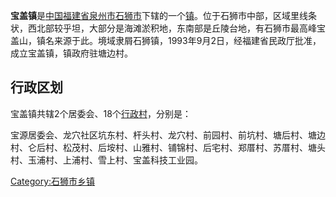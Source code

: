 {{中国乡级行政区
| 行政区全称 = 宝盖镇
| 景观照片文件名 =
| 景观照片描述 =
| 汉语拼音 =
| 通用拼音 =
| 注音符號 =
| 其它标音类型1 =
| 其它标音1 =
| 其它标音类型2 =
| 其它标音2 =
| 其它语言类型1 =
| 其它语言地名1 =
| 其它语言类型2 =
| 其它语言地名2 =
| 上级行政区 = [[福建省|福建省]][[泉州市|泉州市]][[石狮市|石狮市]]
| 行政区类别 = [[镇|镇]]
| 行政区划代码 =350581101
| 地理坐标 =
| 总面积 =
| 户籍人口 =
| 户籍人口年份 =
| 常住人口 =
| 常住人口年份 =
| 人口密度 =
| 行政区划 =
| 官方网站 =
| 政府驻地 =
| 邮政编码 =
| 毗邻行政区 =
| 位置图文件名 =
| 位置图描述 =
}}
'''宝盖镇'''是[[中华人民共和国|中国]][[福建省|福建省]][[泉州市|泉州市]][[石狮市|石狮市]]下辖的一个[[镇|镇]]。位于石狮市中部，区域里线条状，西北部较乎坦，大部分是海滩淤积地，东南部是丘陵台地，有石狮市最高峰宝盖山，镇名来源于此。境域隶屑石狮镇，1993年9月2日，经福建省民政厅批准，成立宝盖镇，镇政府驻塘边村。

== 行政区划 ==

宝盖镇共辖2个居委会、18个[[行政村|行政村]]，分别是：

宝源居委会、龙穴社区坑东村、杆头村、龙穴村、前园村、前坑村、塘后村、塘边村、仑后村、松茂村、后垵村、山雅村、铺锦村、后宅村、郑厝村、苏厝村、塘头村、玉浦村、上浦村、雪上村、宝盖科技工业园。

{{石狮市行政区划}}
{{福建行政区划小作品}}
[[Category:石狮市乡镇|Category:石狮市乡镇]]